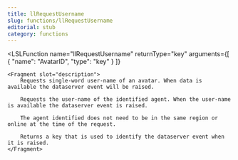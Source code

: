 ```yaml
---
title: llRequestUsername
slug: functions/llRequestUsername
editorial: stub
category: functions
---
```


<LSLFunction
	name="llRequestUsername"
	returnType="key"
	arguments={[
	{
		"name": "AvatarID",
		"type": "key"
	}
]}
>
	<Fragment slot="description">
		Requests single-word user-name of an avatar. When data is available the dataserver event will be raised.
		
		Requests the user-name of the identified agent. When the user-name is available the dataserver event is raised.
		
		The agent identified does not need to be in the same region or online at the time of the request.
		
		Returns a key that is used to identify the dataserver event when it is raised.
	</Fragment>
</LSLFunction>
